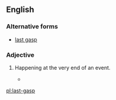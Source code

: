 ==English==

===Alternative forms===
* [[last gasp]]

===Adjective===
{{en-adj|head=[[last]]-[[gasp]]|-}}

# {{label|en|colloquial}} Happening at the very end of an event.
#* {{quote-journal
|date=May 13, 2012
|author=Alistair Magowan
|title=Sunderland 0-1 Man Utd
|work=BBC Sport
|url=http://www.bbc.co.uk/sport/0/football/17973162
|page=
|passage=Then, as the Sunderland fans' cheers bellowed around the stadium, United's title bid was over when it became apparent City had pinched a '''last-gasp''' winner to seal their first title in 44 years.}}

[[pl:last-gasp]]